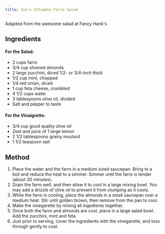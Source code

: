 ```yaml
---
title: Jim's Ultimate Farro Salad
---
```


Adapted from the awesome salad at Fancy Hank's

## Ingredients

#### For the Salad:

- 2 cups farro
- 3/4 cup slivered almonds
- 2 large zucchini, diced 1/2- or 3/4-inch thick
- 1/2 cup mint, chopped
- 1/4 red onion, diced
- 1 cup feta cheese, crumbled
- 4 1/2 cups water
- 3 tablespoons olive oil, divided
- Salt and pepper to taste

#### For the Vinaigrette:

- 3/4 cup good quality olive oil
- Zest and juice of 1 large lemon
- 2 1/2 tablespoons grainy mustard
- 1 1/2 teaspoon salt

## Method

1. Place the water and the farro in a medium sized saucepan. Bring to a boil and reduce the heat to a simmer. Simmer until the farro is tender (about 30 minutes).
2. Drain the farro well, and then allow it to cool in a large mixing bowl. You may add a drizzle of olive oil to prevent it from clumping as it cools.
3. While the farro is cooling, place the almonds in a small saucepan over a medium heat. Stir until golden brown, then remove from the pan to cool.
4. Make the vinegarette by mixing all ingedients together.
5. Once both the farro and almonds are cool, place in a large salad bowl. Add the zucchini, mint and feta.
6. Just prior to serving, cover the ingredients with the vinegarette, and toss through gently to coat.
